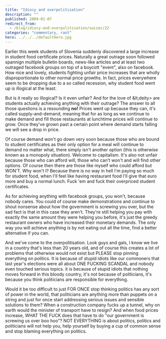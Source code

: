 ```yaml
---
title: "Idiocy and overpolitisation"
description: ""
published: 2009-01-07
redirect_from:
  - /blog/idiocy-and-overpolitisation/swizec/22
categories: "commentary, rant"
hero: ../../../defaultHero.jpg
---
```


Earlier this week students of Slovenia suddenly discovered a large increase in student food certificate prices. Naturally a great outrage soon followed spannign multiple bulletin boards, news-like articles and at least two outraged facebook groups on top of a boycott "event", also on facebook. How nice and lovely, students fighting unfair price increases that are wholly disproportionate to other normal price growths. In fact, prices everywhere seem to be dropping due to a so called recession, why student food went up is illogical at the least.

But is it really so illogical? Is it even unfair? And for the love of &amp;lt;deity> are students actually achieving anything with their outrage? The answer to all those questions is a resounding **no!** Prices went up because they can, it's called supply-and-demand, meaning that for as long as we continue to make demand and fill those restaurants at lunchtime prices will continue to grow. Once they've grown past a certain point where demand starts falling we will see a drop in price.

Of course demand won't go down very soon because those who are bound to student certificates as their only option for a meal will continue to demand no matter what, there simply isn't another option (this is otherwise known as a monopoly situation). Welcome to capitalism. It's also not unfair because those who can afford will, those who can't won't and will find other options. Of course then there are those like myself who could afford but WON'T. Why won't I? Because there is no way in hell I'm paying so much for student food, when I'll feel like having restaurant food I'll give that euro more and buy a normal lunch. Fuck 'em and fuck their overpriced student certificates.

As for achieving anything with facebook groups, you won't, because nobody cares. You could of course make demonstrations and continue to shout nonsense about how the government is screwing you over, but the sad fact is that in this case they aren't. They're still helping you pay with exactly the same amount they were helping you before, it's just the greedy restaurant owners who have increased their monetary demands. The only way you will achieve anything is by not eating out all the time, find a better alternative if you can.

And we've come to the overpolitisation. Look guys and gals, I know we live in a country that's less than 20 years old, and of course this creates a lot of problems that otherwise would not exist but PLEASE stop pinning everything on politics. It is because of stupid idiots like our commoners that last year's elections were all about ONE FUCKING SCANDAL and nobody even touched serious topics. it is because of stupid idiots that nothing moves forward in this bloody country, it's not because of politicians, it's because you think politicians are responsible for everything.

Would it be too difficult to just FOR ONCE stop thinking politics has any sort of power in the world, that politicians are anything more than puppets on a string and just for once start addressing serious issues and sensible solutions to them? When a construction company fucks up a tunnel, why on earth would the minister of transport have to resign? And when food prices increase, WHAT THE FUCK does that have to do "our government is screwing us over boo hoo"? NOT EVERYTHING is about politics, politics and politicians will not help you, help yourself by buying a cup of common sense and stop blaming everything on politics.
